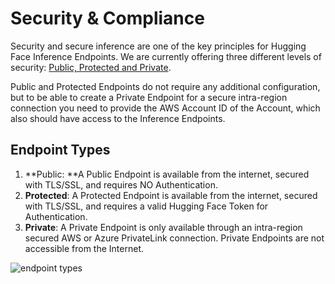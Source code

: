 # Security & Compliance

Security and secure inference are one of the key principles for Hugging Face Inference Endpoints. We are currently offering three different levels of security: [Public, Protected and Private](#security-&-authentication).

Public and Protected Endpoints do not require any additional configuration, but to be able to create a Private Endpoint for a secure intra-region connection you need to provide the AWS Account ID of the Account, which also should have access to the Inference Endpoints. 


## Endpoint Types

1. **Public: **A Public Endpoint is available from the internet, secured with TLS/SSL, and requires NO Authentication.
2. **Protected**: A Protected Endpoint is available from the internet, secured with TLS/SSL, and requires a valid Hugging Face Token for Authentication.
3. **Private**: A Private Endpoint is only available through an intra-region secured AWS or Azure PrivateLink connection. Private Endpoints are not accessible from the Internet.

<img src="https://github.com/huggingface/hf-endpoints-documentation/blob/main/assets/endpoint_types.png" alt="endpoint types" />
